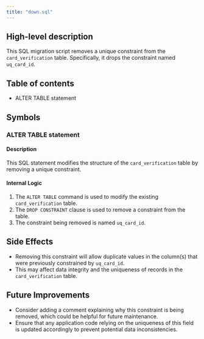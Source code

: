 ```yaml
---
title: "down.sql"
---
```


## High-level description
This SQL migration script removes a unique constraint from the `card_verification` table. Specifically, it drops the constraint named `uq_card_id`.

## Table of contents
- ALTER TABLE statement

## Symbols

### ALTER TABLE statement
#### Description
This SQL statement modifies the structure of the `card_verification` table by removing a unique constraint.

#### Internal Logic
1. The `ALTER TABLE` command is used to modify the existing `card_verification` table.
2. The `DROP CONSTRAINT` clause is used to remove a constraint from the table.
3. The constraint being removed is named `uq_card_id`.

## Side Effects
- Removing this constraint will allow duplicate values in the column(s) that were previously constrained by `uq_card_id`.
- This may affect data integrity and the uniqueness of records in the `card_verification` table.

## Future Improvements
- Consider adding a comment explaining why this constraint is being removed, which could be helpful for future maintenance.
- Ensure that any application code relying on the uniqueness of this field is updated accordingly to prevent potential data inconsistencies.